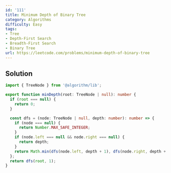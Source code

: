 ```yaml
---
id: '111'
title: Minimum Depth of Binary Tree
category: Algorithms
difficulty: Easy
tags:
- Tree
- Depth-First Search
- Breadth-First Search
- Binary Tree
url: https://leetcode.com/problems/minimum-depth-of-binary-tree
---
```


## Solution

```typescript filename="solution.ts" copy
import { TreeNode } from '@algorithm/lib';

export function minDepth(root: TreeNode | null): number {
  if (root === null) {
    return 0;
  }

  const dfs = (node: TreeNode | null, depth: number): number => {
    if (node === null) {
      return Number.MAX_SAFE_INTEGER;
    }
    if (node.left === null && node.right === null) {
      return depth;
    }
    return Math.min(dfs(node.left, depth + 1), dfs(node.right, depth + 1));
  };
  return dfs(root, 1);
}
```

